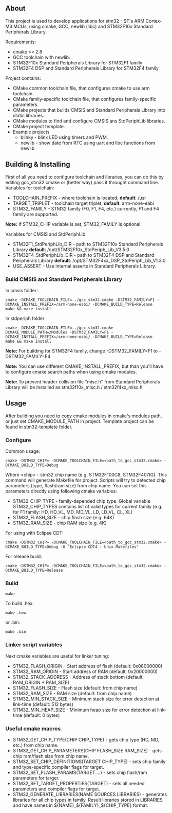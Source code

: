 == About ==
This project is used to develop applications for stm32 - ST's ARM Cortex-M3 MCUs, using cmake, GCC, newlib (libc) and STM32F10x Standard Peripherals Library.

Requirements:
* cmake >= 2.8
* GCC toolchain with newlib.
* STM32F10x Standard Peripherals Library for STM32F1 family
* STM32F4 DSP and Standard Peripherals Library for STM32F4 family
Project contains:
* CMake common toolchain file, that configures cmake to use arm toolchain.
* CMake family-specific toolchain file, that configures family-specific parameters.
* CMake projects that builds CMSIS and Standard Peripherals Library into static libraries.
* CMake modules to find and configure CMSIS ans StdPeriphLib libraries.
* CMake project template.
* Example projects
** blinky - blink LED using timers and PWM.
** newlib - show date from RTC using uart and libc functions from newlib

== Building & Installing ==
First of all you need to configure toolchain and libraries, you can do this by editing gcc_stm32.cmake or (better way) pass it throught command line.
Variables for toolchain:
* TOOLCHAIN_PREFIX - where toolchain is located, '''default''': /usr
* TARGET_TRIPLET - toolchain target triplet, '''default''': arm-none-eabi
* STM32_FAMILY - STM32 family (F0, F1, F4, etc.) currently, F1 and F4 family are supported.
'''Note:''' If STM32_CHIP variable is set, STM32_FAMILY is optional.

Variables for CMSIS and StdPeriphLib:
* STM32F1_StdPeriphLib_DIR - path to STM32F10x Standard Peripherals Library '''default''': /opt/STM32F10x_StdPeriph_Lib_V3.5.0
* STM32F4_StdPeriphLib_DIR - path to STM32F4 DSP and Standard Peripherals Library '''default''': /opt/STM32F4xx_DSP_StdPeriph_Lib_V1.3.0
* USE_ASSERT - Use internal asserts in Standard Peripherals Library.

=== Build CMSIS and Standard Peripherals Library ===
In cmsis folder:
 cmake -DCMAKE_TOOLCHAIN_FILE=../gcc_stm32.cmake -DSTM32_FAMILY=F1 -DCMAKE_INSTALL_PREFIX=<path_to_toolchain>/arm-none-eabi/ -DCMAKE_BUILD_TYPE=Release
 make && make install
In stdperiph folder
 cmake -DCMAKE_TOOLCHAIN_FILE=../gcc_stm32.cmake -DCMAKE_MODULE_PATH=<path_to_cmake_folder_of_this_project>/Modules -DSTM32_FAMILY=F1 -DCMAKE_INSTALL_PREFIX=<path_to_toolchain>/arm-none-eabi/ -DCMAKE_BUILD_TYPE=Release
 make && make install
'''Note:''' For building for STM32F4 family, change -DSTM32_FAMILY=F1 to -DSTM32_FAMILY=F4

'''Note:''' You can use different CMAKE_INSTALL_PREFIX, but than you'll have to configure cmake search paths when using cmake modules.

'''Note:''' To prevent header collision file "misc.h" from Standard Peripherals Library will be installed as stm32f10x_misc.h / stm32f4xx_misc.h

== Usage ==
After building you need to copy cmake modules in cmake's modules path, or just set CMAKE_MODULE_PATH in project. 
Template project can be found in stm32-template folder.

=== Configure === 
Common usage:
 cmake -DSTM32_CHIP=<chip> -DCMAKE_TOOLCHAIN_FILE=<path_to_gcc_stm32.cmake> -DCMAKE_BUILD_TYPE=Debug <path_to_source_dir>
Where <nowiki><chip></nowiki> - stm32 chip name (e.g. STM32F100C8, STM32F407IG). 
This command will generate Makefile for project.
Scripts will try to detected chip parameters (type, flash/ram size) from chip name. 
You can set this parameters directly using following cmake variables:
* STM32_CHIP_TYPE - family-depended chip type. Global variable STM32_CHIP_TYPES contains list of valid types for current family (e.g. for F1 family: HD, HD_VL, MD, MD_VL, LD, LD_VL, CL, XL)
* STM32_FLASH_SIZE - chip flash size (e.g. 64K)
* STM32_RAM_SIZE - chip RAM size (e.g. 4K)

For using with Eclipse CDT:
 cmake -DSTM32_CHIP=<chip> -DCMAKE_TOOLCHAIN_FILE=<path_to_gcc_stm32.cmake> -DCMAKE_BUILD_TYPE=Debug -G "Eclipse CDT4 - Unix Makefiles" <path_to_source_dir>
For release build:
 cmake -DSTM32_CHIP=<chip> -DCMAKE_TOOLCHAIN_FILE=<path_to_gcc_stm32.cmake> -DCMAKE_BUILD_TYPE=Release <path_to_source_dir>

=== Build ===
 make
To build .hex:
 make <project name>.hex
or .bin:
 make <project name>.bin

=== Linker script variables ===
Next cmake variables are useful for linker tuning:
* STM32_FLASH_ORIGIN - Start address of flash (default: 0x08000000)
* STM32_RAM_ORIGIN - Start address of RAM (default: 0x20000000)
* STM32_STACK_ADDRESS - Address of stack bottom (default: RAM_ORIGIN + RAM_SIZE)
* STM32_FLASH_SIZE - Flash size (default: from chip name)
* STM32_RAM_SIZE - RAM size (default: from chip name)
* STM32_MIN_STACK_SIZE - Minimum stack size for error detection at link-time (default: 512 bytes)
* STM32_MIN_HEAP_SIZE - Minimum heap size for error detection at link-time (default: 0 bytes)

=== Useful cmake macros ===
* STM32_GET_CHIP_TYPE(CHIP CHIP_TYPE) - gets chip type (HD, MD, etc.) from chip name.
* STM32_GET_CHIP_PARAMETERS(CHIP FLASH_SIZE RAM_SIZE) - gets chip ram/flash size from chip name.
* STM32_SET_CHIP_DEFINITIONS(TARGET CHIP_TYPE) - sets chip family and type-specific compiler flags for target.
* STM32_SET_FLASH_PARAMS(TARGET ...) - sets chip flash/ram parameters for targer.
* STM32_SET_TARGET_PROPERTIES(TARGET) - sets all needed parameters and compiler flags for target. 
* STM32_GENERATE_LIBRARIES(NAME SOURCES LIBRARIES) - generates libraries for all chip types in family. Result libraries stored in LIBRARIES and have names in ${NAME}_${FAMILY}_${CHIP_TYPE} format.
